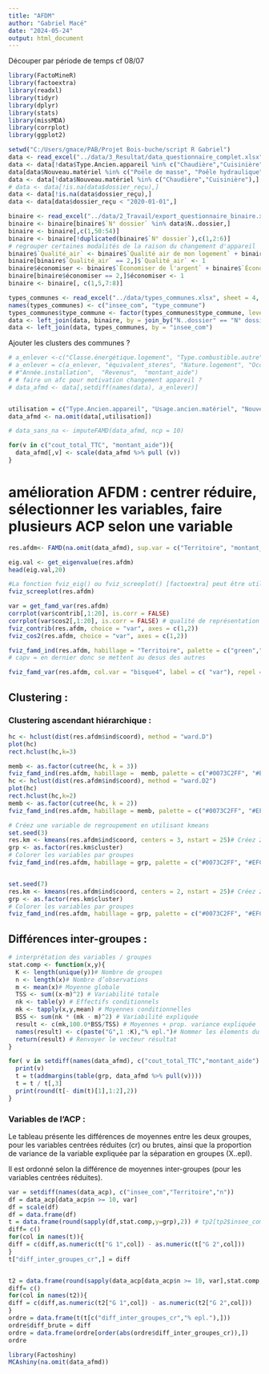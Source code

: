 ```yaml
---
title: "AFDM"
author: "Gabriel Macé"
date: "2024-05-24"
output: html_document
---
```



Découper par période de temps cf 08/07


```r
library(FactoMineR)
library(factoextra)
library(readxl)
library(tidyr)
library(dplyr)
library(stats)
library(missMDA)
library(corrplot)
library(ggplot2)
```

```r
setwd("C:/Users/gmace/PAB/Projet Bois-buche/script R Gabriel")
data <- read_excel("../data/3_Resultat/data_questionnaire_complet.xlsx")
data <- data[!data$Type.Ancien.appareil %in% c("Chaudière","Cuisinière"),]
data[data$Nouveau.matériel %in% c("Poêle de masse", "Poêle hydraulique"),]$Nouveau.matériel <- "Poêle"
data <- data[!data$Nouveau.matériel %in% c("Chaudière","Cuisinière"),]
# data <- data[!is.na(data$dossier_reçu),]
data <- data[!is.na(data$dossier_reçu),]
data <- data[data$dossier_reçu < "2020-01-01",]

binaire <- read_excel("../data/2_Travail/export_questionnaire_binaire.xlsx")
binaire <- binaire[binaire$`N° dossier` %in% data$N..dossier,]
binaire <- binaire[,c(1,50:54)]
binaire <- binaire[!duplicated(binaire$`N° dossier`),c(1,2:6)]
# regrouper certaines modalités de la raison du changement d'appareil
binaire$`Qualité_air` <- binaire$`Qualité air de mon logement` + binaire$`Qualité de l'air extérieur`
binaire[binaire$`Qualité_air` == 2,]$`Qualité_air` <- 1
binaire$économiser <- binaire$`Économiser de l'argent` + binaire$`Économiser du bois/énergie`
binaire[binaire$économiser == 2,]$économiser <- 1
binaire <- binaire[, c(1,5,7:8)]

types_communes <- read_excel("../data/types_communes.xlsx", sheet = 4, skip = 2, col_names = TRUE)
names(types_communes) <- c("insee_com", "type_commune")
types_communes$type_commune <- factor(types_communes$type_commune, levels = c("rural autonome très peu dense", "rural autonome peu dense",  "rural sous faible influence d'un pôle", "rural sous forte influence d'un pôle", "urbain densité intermédiaire", "urbain dense"))
data <- left_join(data, binaire, by = join_by("N..dossier" == "N° dossier"))
data <- left_join(data, types_communes, by = "insee_com")

```

Ajouter les clusters des communes ?

```r
# a_enlever <-c("Classe.énergétique.logement", "Type.combustible.autre", "Qtté.bois.consommée", "Qtté.bois.unité", "Appro.autre", "Origine.bois", "Fréquence.ramonage.autre", "Type.combustible.nouveau.matériel.autre", "Fréquence.utilisation.période.de.chauffe.nouveau.matériel", "Motivation.autre", "Connaissance.aide.site.internet", "Connaissance.aide.autre", "insee_com", "kwh", "transfert_facture","dossier_reçu")
# a_enlever = c(a_enlever, "équivalent_steres", "Nature.logement", "Occupation.logement", "Stockage.bois", "Type.combustible", "adresse_ville", "Motivation.changement.appareil", "Connaissance.aide", "Travaux.iso.depuis.2005", "Période.utilisation", "Sit.pro.demandeur", "Sit.pro.conjoint", "Surf.chauff.logement", "Fréquence.ramonage", "Ramonage.installation","Type.de.bois", "cout_appareil")
# #"Année.installation",  "Revenus",  "montant_aide")
# # faire un afc pour motivation changement appareil ? 
# data_afmd <- data[,setdiff(names(data), a_enlever)]


utilisation = c("Type.Ancien.appareil", "Usage.ancien.matériel", "Nouveau.matériel", "Type.combustible.nouveau.materiel", "Usage.nouveau.matériel","cout_total_TTC", "économiser", "Gagner en confort/chaleur", "Qualité_air", "type_commune", "majoration", "Territoire", "montant_aide")
data_afmd <- na.omit(data[,utilisation])
```

```r
# data_sans_na <- imputeFAMD(data_afmd, ncp = 10)
```

```r
for(v in c("cout_total_TTC", "montant_aide")){
  data_afmd[,v] <- scale(data_afmd %>% pull (v))
}
```

# amélioration AFDM : centrer réduire, sélectionner les variables, faire plusieurs ACP selon une variable
```r
res.afdm<- FAMD(na.omit(data_afmd), sup.var = c("Territoire", "montant_aide"), graph = FALSE, ncp = 20)
```



```r
eig.val <- get_eigenvalue(res.afdm)
head(eig.val,20)
```



```r
#La fonction fviz_eig() ou fviz_screeplot() [factoextra] peut être utilisée pour visualiser les proportions de variances expliquées par les différents axes:
fviz_screeplot(res.afdm)
```


```r
var = get_famd_var(res.afdm)
corrplot(var$contrib[,1:20], is.corr = FALSE) 
corrplot(var$cos2[,1:20], is.corr = FALSE) # qualité de représentation
fviz_contrib(res.afdm, choice = "var", axes = c(1,2))
fviz_cos2(res.afdm, choice = "var", axes = c(1,2))
```


```r
fviz_famd_ind(res.afdm, habillage = "Territoire", palette = c("green","red", "blue"), geom = c("point"))
# capv = en dernier donc se mettent au desus des autres
```

```r
fviz_famd_var(res.afdm, col.var = "bisque4", label = c( "var"), repel = TRUE)
```

## Clustering :
### Clustering ascendant hiérarchique : 

```r
hc <- hclust(dist(res.afdm$ind$coord), method = "ward.D")
plot(hc)
rect.hclust(hc,k=3)

memb <- as.factor(cutree(hc, k = 3))
fviz_famd_ind(res.afdm, habillage =  memb, palette = c("#0073C2FF", "#EFC000FF", "#868686FF","#FC4E07", "green", "orange", "pink"), legend.title = "Cluster",addEllipses = FALSE)
hc <- hclust(dist(res.afdm$ind$coord), method = "ward.D2")
plot(hc)
rect.hclust(hc,k=2)
memb <- as.factor(cutree(hc, k = 2))
fviz_famd_ind(res.afdm, habillage = memb, palette = c("#0073C2FF", "#EFC000FF", "#868686FF","#FC4E07", "green", "orange", "pink"), legend.title = "Cluster",addEllipses = FALSE)
```
```r
# Créez une variable de regroupement en utilisant kmeans
set.seed(3)
res.km <- kmeans(res.afdm$ind$coord, centers = 3, nstart = 25)# Créez 2 groupes de variables (centers = 2)
grp <- as.factor(res.km$cluster)
# Colorer les variables par groupes
fviz_famd_ind(res.afdm, habillage = grp, palette = c("#0073C2FF", "#EFC000FF", "#868686FF","#FC4E07", "green", "orange", "pink"), legend.title = "Cluster",addEllipses = FALSE, geom = c("point"))


set.seed(7)
res.km <- kmeans(res.afdm$ind$coord, centers = 2, nstart = 25)# Créez 2 groupes de variables (centers = 2)
grp <- as.factor(res.km$cluster)
# Colorer les variables par groupes
fviz_famd_ind(res.afdm, habillage = grp, palette = c("#0073C2FF", "#EFC000FF", "#868686FF","#FC4E07", "green", "orange", "pink"), legend.title = "Cluster",addEllipses = FALSE, geom = c("point"))
```




## Différences inter-groupes : 

```r
# interprétation des variables / groupes
stat.comp <- function(x,y){
  K <- length(unique(y))# Nombre de groupes
  n <- length(x)# Nombre d’observations
  m <- mean(x)# Moyenne globale
  TSS <- sum((x-m)^2) # Variabilité totale
  nk <- table(y) # Effectifs conditionnels
  mk <- tapply(x,y,mean) # Moyennes conditionnelles
  BSS <- sum(nk * (mk - m)^2) # Variabilité expliquée
  result <- c(mk,100.0*BSS/TSS) # Moyennes + prop. variance expliquée
  names(result) <- c(paste("G",1 :K),"% epl.")# Nommer les élements du vecteur
  return(result) # Renvoyer le vecteur résultat
}

```


```r
for( v in setdiff(names(data_afmd), c("cout_total_TTC","montant_aide") )){
  print(v)
  t = t(addmargins(table(grp, data_afmd %>% pull(v))))
  t = t / t[,3]
  print(round(t[- dim(t)[1],1:2],2))
}
```



### Variables de l'ACP :
Le tableau présente les différences de moyennes entre les deux groupes, pour les variables centrées réduites (cr) ou brutes, ainsi que la proportion de variance de la variable expliquée par la séparation en groupes (X..epl).

Il est ordonné selon la différence de moyennes  inter-groupes (pour les variables centrées réduites).

```r
var = setdiff(names(data_acp), c("insee_com","Territoire","n"))
df = data_acp[data_acp$n >= 10, var]
df = scale(df)
df = data.frame(df)
t = data.frame(round(sapply(df,stat.comp,y=grp),2)) # tp2[tp2$insee_com %in%data_acp$insee_com,]$type_commune
diff= c()
for(col in names(t)){
diff = c(diff,as.numeric(t["G 1",col]) - as.numeric(t["G 2",col]))
}
t["diff_inter_groupes_cr",] = diff


t2 = data.frame(round(sapply(data_acp[data_acp$n >= 10, var],stat.comp,y=grp),2)) # tp2[tp2$insee_com %in%data_acp$insee_com,]$type_commune
diff= c()
for(col in names(t2)){
diff = c(diff,as.numeric(t2["G 1",col]) - as.numeric(t2["G 2",col]))
}
ordre = data.frame(t(t[c("diff_inter_groupes_cr","% epl."),]))
ordre$diff_brute = diff
ordre = data.frame(ordre[order(abs(ordre$diff_inter_groupes_cr)),])
ordre
```
```r
library(Factoshiny)
MCAshiny(na.omit(data_afmd)) 
```


